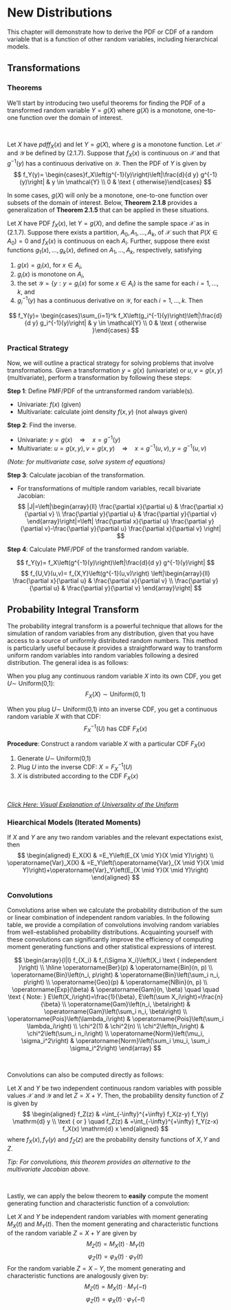 # New Distributions {#new-distributions}

This chapter will demonstrate how to derive the PDF or CDF of a random variable that is a function of other random variables, including hierarchical models.

## Transformations

### Theorems

We'll start by introducing two useful theorems for finding the PDF of a transformed random variable $Y=g(X)$ where $g(X)$ is a monotone, one-to-one function over the domain of interest.

&nbsp;

::: {.definition name="Theorem 2.1.5"}
Let $X$ have $p d f f_X(x)$ and let $Y=g(X)$, where $g$ is a monotone function. Let $\mathcal{X}$ and $\mathcal{Y}$ be defined by (2.1.7). Suppose that $f_X(x)$ is continuous on $\mathcal{X}$ and that $g^{-1}(y)$ has a continuous derivative on $\mathcal{Y}$. Then the PDF of $Y$ is given by
$$
f_Y(y)= \begin{cases}f_X\left(g^{-1}(y)\right)\left|\frac{d}{d y} g^{-1}(y)\right| & y \in \mathcal{Y} \\ 0 & \text { otherwise}\end{cases}
$$
:::

In some cases, $g(X)$ will only be a monotone, one-to-one function over subsets of the domain of interest. Below, **Theorem 2.1.8** provides a generalization of **Theorem 2.1.5** that can be applied in these situations. 

::: {.definition name="Theorem 2.1.8"}
Let $X$ have PDF $f_X(x)$, let $Y=g(X)$, and define the sample space $\mathcal{X}$ as in (2.1.7). Suppose there exists a partition, $A_0, A_1, \ldots, A_k$, of $\mathcal{X}$ such that $P\left(X \in A_0\right)=0$ and $f_X(x)$ is continuous on each $A_i$. Further, suppose there exist functions $g_1(x), \ldots, g_k(x)$, defined on $A_1, \ldots, A_k$, respectively, satisfying

1. $g(x)=g_i(x)$, for $x \in A_i$,
2. $g_i(x)$ is monotone on $A_i$,
3. the set $\mathcal{Y}=\left\{y: y=g_i(x)\right.$ for some $\left.x \in A_i\right\}$ is the same for each $i=1, \ldots, k$, and
4. $g_i^{-1}(y)$ has a continuous derivative on $\mathcal{Y}$, for each $i=1, \ldots, k$.
Then

$$
f_Y(y)= \begin{cases}\sum_{i=1}^k f_X\left(g_i^{-1}(y)\right)\left|\frac{d}{d y} g_i^{-1}(y)\right| & y \in \mathcal{Y} \\ 0 & \text { otherwise }\end{cases}
$$
:::

### Practical Strategy

Now, we will outline a practical strategy for solving problems that involve transformations. Given a transformation $y=g(x)$ (univariate) or $u,v=g(x,y)$ (multivariate), perform a transformation by following these steps:

**Step 1**: Define PMF/PDF of the untransformed random variable(s).

* Univariate: $f(x)$ (given) 
* Multivariate: calculate joint density $f(x,y)$ (not always given)

**Step 2**: Find the inverse.

* Univariate: $y=g(x) \quad \Rightarrow \quad x=g^{-1}(y)$
* Multivariate: $u=g(x,y), v=g(x,y) \quad \Rightarrow \quad x=g^{-1}(u,v),y=g^{-1}(u,v)$ 

*(Note: for multivariate case, solve system of equations)*

**Step 3**: Calculate jacobian of the transformation.

* For transformations of multiple random variables, recall bivariate Jacobian:
$$
|J|=\left|\begin{array}{ll}
\frac{\partial x}{\partial u} & \frac{\partial x}{\partial v} \\
\frac{\partial y}{\partial u} & \frac{\partial y}{\partial v}
\end{array}\right|=\left| \frac{\partial x}{\partial u} \frac{\partial y}{\partial v}-\frac{\partial y}{\partial u} \frac{\partial x}{\partial v} \right|
$$

**Step 4**: Calculate PMF/PDF of the transformed random variable.

$$
f_Y(y)= f_X\left(g^{-1}(y)\right)\left|\frac{d}{d y} g^{-1}(y)\right|
$$
$$
f_{U,V}(u,v)= f_{X,Y}\left(g^{-1}(u,v)\right) \left|\begin{array}{ll}
\frac{\partial x}{\partial u} & \frac{\partial x}{\partial v} \\
\frac{\partial y}{\partial u} & \frac{\partial y}{\partial v}
\end{array}\right|
$$


## Probability Integral Transform

The probability integral transform is a powerful technique that allows for the simulation of random variables from any distribution, given that you have access to a source of uniformly distributed random numbers. This method is particularly useful because it provides a straightforward way to transform uniform random variables into random variables following a desired distribution. The general idea is as follows:

When you plug any continuous random variable $X$ into its own CDF, you get $U \sim$ Uniform(0,1):
$$
F_X(X) \sim \text{Uniform} (0,1)
$$

When you plug $U \sim$ Uniform(0,1) into an inverse CDF, you get a continuous random variable $X$ with that CDF:
$$
F_X^{-1}(U) \text{ has CDF } F_X(x)
$$

**Procedure**: Construct a random variable $X$ with a particular CDF $F_X(x)$

1. Generate $U \sim$ Uniform(0,1)
2. Plug $U$ into the inverse CDF: $X=F^{-1}_X(U)$
3. $X$ is distributed according to the CDF $F_X(x)$

&nbsp;

*[Click Here: Visual Explanation of Universality of the Uniform](https://www.youtube.com/watch?v=TzKANDzAXnQ)*

### Hiearchical Models (Iterated Moments)

::: {.definition name="Theorem 4.4.3 and Theorem 4.4.7"}
If $X$ and $Y$ are any two random variables and the relevant expectations exist, then
$$
\begin{aligned}
E_X(X) & =E_Y\left(E_{X \mid Y}(X \mid Y)\right) \\
\operatorname{Var}_X(X) & =E_Y\left(\operatorname{Var}_{X \mid Y}(X \mid Y)\right)+\operatorname{Var}_Y\left(E_{X \mid Y}(X \mid Y)\right)
\end{aligned}
$$
::: 

### Convolutions

Convolutions arise when we calculate the probability distribution of the sum or linear combination of independent random variables. In the following table, we provide a compilation of convolutions involving random variables from well-established probability distributions. Acquainting yourself with these convolutions can significantly improve the efficiency of computing moment generating functions and other statistical expressions of interest.

$$
\begin{array}{l|l}
f_{X_i} & f_{\Sigma X_i}\left(X_i \text { independent }\right) \\
\hline \operatorname{Ber}(p) & \operatorname{Bin}(n, p) \\
\operatorname{Bin}\left(n_i, p\right) & \operatorname{Bin}\left(\sum_i n_i, p\right) \\
\operatorname{Geo}(p) & \operatorname{NBin}(n, p) \\
\operatorname{Exp}(\beta) & \operatorname{Gam}(n, \beta) \quad \quad \text { Note: } E\left(X_i\right)=\frac{1}{\beta}, E\left(\sum X_i\right)=\frac{n}{\beta} \\
\operatorname{Gam}\left(n_i, \beta\right) & \operatorname{Gam}\left(\sum_i n_i, \beta\right) \\
\operatorname{Pois}\left(\lambda_i\right) & \operatorname{Pois}\left(\sum_i \lambda_i\right) \\
\chi^2(1) & \chi^2(n) \\
\chi^2\left(n_i\right) & \chi^2\left(\sum_i n_i\right) \\
\operatorname{Norm}\left(\mu_i, \sigma_i^2\right) & \operatorname{Norm}\left(\sum_i \mu_i, \sum_i \sigma_i^2\right)
\end{array}
$$

&nbsp;

Convolutions can also be computed directly as follows:

::: {.definition name="Theorem"}
Let $X$ and $Y$ be two independent continuous random variables with possible values $\mathcal{X}$ and $\mathcal{Y}$ and let $Z=X+Y$. Then, the probability density function of $Z$ is given by
$$
\begin{aligned}
f_Z(z) & =\int_{-\infty}^{+\infty} f_X(z-y) f_Y(y) \mathrm{d} y \\
\text { or } \quad f_Z(z) & =\int_{-\infty}^{+\infty} f_Y(z-x) f_X(x) \mathrm{d} x
\end{aligned}
$$
where $f_X(x), f_Y(y)$ and $f_Z(z)$ are the probability density functions of $X, Y$ and $Z$.
:::

*Tip: For convolutions, this theorem provides an alternative to the multivariate Jacobian above.*

&nbsp;

Lastly, we can apply the below theorem to **easily** compute the moment generating function and characteristic function of a convolution:

::: {.definition name="Theorem 4.2.12"}
Let $X$ and $Y$ be independent random variables with moment generating $M_X(t)$ and $M_Y(t)$. Then the moment generating and characteristic functions of the random variable $Z=X+Y$ are given by
$$
M_Z(t)=M_X(t) \cdot M_Y(t)
$$
$$
\varphi_Z(t) =\varphi_X(t) \cdot \varphi_Y(t) 
$$
For the random variable $Z = X-Y$, the moment generating and characteristic functions are analogously given by:
$$
M_Z(t)=M_X(t) \cdot M_Y(-t)
$$
$$
\varphi_Z(t) =\varphi_X(t) \cdot \varphi_Y(-t) 
$$
:::















